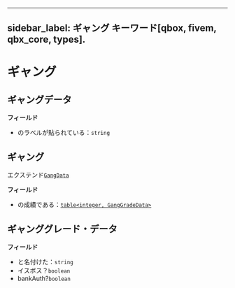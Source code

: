 ***

sidebar\_label: ギャング
キーワード\[qbox, fivem, qbx\_core, types].
--------------------------------------

# ギャング

## ギャングデータ

**フィールド**

* のラベルが貼られている：`string`

## ギャング

エクステンド[`GangData`](#gangdata)

**フィールド**

* の成績である：[`table<integer, GangGradeData>`](#ganggradedata)

## ギャンググレード・データ

**フィールド**

* と名付けた：`string`
* イスボス？`boolean`
* bankAuth?`boolean`
